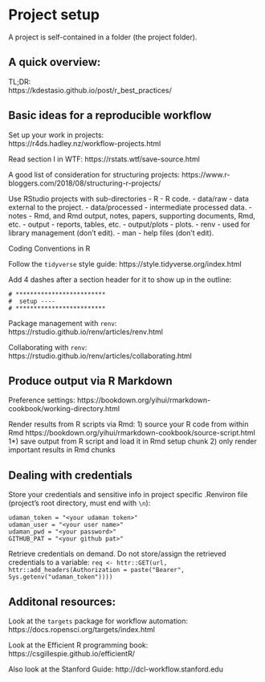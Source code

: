 # Project setup  

A project is self-contained in a folder (the project folder).  


## A quick overview:  

TL;DR:  
https://kdestasio.github.io/post/r_best_practices/  


## Basic ideas for a reproducible workflow  

Set up your work in projects:  
https://r4ds.hadley.nz/workflow-projects.html

Read section I in WTF:
https://rstats.wtf/save-source.html

A good list of consideration for structuring projects:
https://www.r-bloggers.com/2018/08/structuring-r-projects/

Use RStudio projects with sub-directories
-   R - R code.
-   data/raw - data external to the project.
-   data/processed - intermediate processed data.
-   notes - Rmd, and Rmd output, notes, papers, supporting documents, Rmd, etc.
-   output - reports, tables, etc.
-   output/plots - plots.
-   renv - used for library management (don't edit).
-   man - help files (don't edit).

Coding Conventions in R

Follow the `tidyverse` style guide:
https://style.tidyverse.org/index.html

Add 4 dashes after a section header for it to show up in the outline:
```
# *************************
#  setup ----
# *************************
```

Package management with `renv`:
https://rstudio.github.io/renv/articles/renv.html

Collaborating with `renv`:
https://rstudio.github.io/renv/articles/collaborating.html


## Produce output via R Markdown

Preference settings:
https://bookdown.org/yihui/rmarkdown-cookbook/working-directory.html

Render results from R scripts via Rmd:
1) source your R code from within Rmd
https://bookdown.org/yihui/rmarkdown-cookbook/source-script.html
1*) save output from R script and load it in Rmd setup chunk
2) only render important results in Rmd chunks


## Dealing with credentials

Store your credentials and sensitive info in project specific .Renviron file (project's root directory, must end with `\n`):
```
udaman_token = "<your udaman token>"
udaman_user = "<your user name>"
udaman_pwd = "<your password>"
GITHUB_PAT = "<your github pat>"
```

Retrieve credentials on demand.
Do not store/assign the retrieved credentials to a variable:
`req <- httr::GET(url, httr::add_headers(Authorization = paste("Bearer", Sys.getenv("udaman_token"))))`


## Additonal resources:

Look at the `targets` package for workflow automation:
https://docs.ropensci.org/targets/index.html

Look at the Efficient R programming book:
https://csgillespie.github.io/efficientR/

Also look at the Stanford Guide:
http://dcl-workflow.stanford.edu

